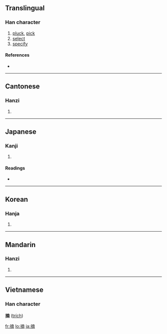 ==Translingual==

===Han character===
{{Han char|rn=64|rad=手|as=11|sn=14|four=5002<sub>7</sub>|canj=手卜金月 (QYCB)}}

# [[pluck]], [[pick]]
# [[select]]
# [[specify]]

====References====
* {{Han ref|kx=0449.320|dkj=12582|dj=0800.170|hdz=31949.010|uh=6458|ud=25688|bh=BA4B|bd=47691}}

----

==Cantonese==

===Hanzi===
{{yue-hanzi|jyut=|y=jaak6}}

# {{defn|Cantonese}}

----

==Japanese==

===Kanji===
{{ja-kanji|grade=c|rs=手11}}

# {{defn|Japanese}}

====Readings====
* {{ja-readings|on=[[てき]] (teki), [[たく]] (taku), [[ちゃく]] (chaku)|kun=[[つむ]] (tsumu), [[ひろう]] (hirou), [[あばく]] (abaku)}}

----

==Korean==

===Hanja===
{{ko-hanja|hangeul=적|eumhun=|rv=jeok|mr=chŏk|y=cek}}

# {{defn|Korean}}

----

==Mandarin==

===Hanzi===
{{cmn-hanzi|pin=[[zhāi]] ([[zhai1]])|wg=chai<sup>1</sup>}}

# {{defn|Mandarin}}

----

==Vietnamese==
===Han character===
'''摘''' ([[trích]])

[[fr:摘]]
[[lo:摘]]
[[ja:摘]]